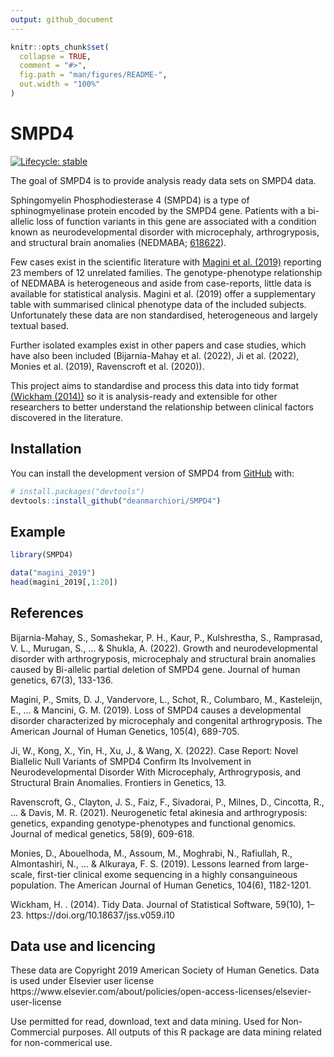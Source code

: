 ```yaml
---
output: github_document
---
```


<!-- README.md is generated from README.Rmd. Please edit that file -->

```r
knitr::opts_chunk$set(
  collapse = TRUE,
  comment = "#>",
  fig.path = "man/figures/README-",
  out.width = "100%"
)
```

# SMPD4

<!-- badges: start -->
[![Lifecycle: stable](https://img.shields.io/badge/lifecycle-stable-brightgreen.svg)](https://lifecycle.r-lib.org/articles/stages.html#stable)
<!-- badges: end -->

The goal of SMPD4 is to provide analysis ready data sets on SMPD4 data.  

Sphingomyelin Phosphodiesterase 4 (SMPD4) is a type of sphinogmyelinase protein
encoded by the SMPD4 gene. Patients with a bi-allelic loss of function variants
in this gene are associated with a condition known as neurodevelopmental disorder 
with microcephaly, arthrogryposis, and structural brain anomalies 
(NEDMABA; [618622](https://omim.org/entry/618622)).  

Few cases exist in the scientific literature with [Magini et al. (2019)](https://doi.org/10.1016/j.ajhg.2019.08.006) 
reporting 23 members of 12 unrelated families. The genotype-phenotype relationship
of NEDMABA is heterogeneous and aside from case-reports, little data is available
for statistical analysis. Magini et al. (2019) offer a supplementary table with
summarised clinical phenotype data of the included subjects. Unfortunately these
data are non standardised, heterogeneous and largely textual based. 

Further isolated examples exist in other papers and case studies, which have 
also been included (Bijarnia-Mahay et al. (2022), Ji et al. (2022), Monies et al. (2019), Ravenscroft et al. (2020)).  

This project aims to standardise and process this data into tidy format [(Wickham (2014))](https://doi.org/10.1016/j.ajhg.2019.08.006)
so it is analysis-ready and extensible for other researchers to better understand
the relationship between clinical factors discovered in the literature. 



## Installation

You can install the development version of SMPD4 from [GitHub](https://github.com/) with:

``` r
# install.packages("devtools")
devtools::install_github("deanmarchiori/SMPD4")
```

## Example  

```r
library(SMPD4)

data("magini_2019")
head(magini_2019[,1:20])
```


## References

Bijarnia-Mahay, S., Somashekar, P. H., Kaur, P., Kulshrestha, S., Ramprasad, V. L., Murugan, S., ... & Shukla, A. (2022). Growth and neurodevelopmental disorder with arthrogryposis, microcephaly and structural brain anomalies caused by Bi-allelic partial deletion of SMPD4 gene. Journal of human genetics, 67(3), 133-136.

Magini, P., Smits, D. J., Vandervore, L., Schot, R., Columbaro, M., Kasteleijn, E., ... & Mancini, G. M. (2019). Loss of SMPD4 causes a developmental disorder characterized by microcephaly and congenital arthrogryposis. The American Journal of Human Genetics, 105(4), 689-705.

Ji, W., Kong, X., Yin, H., Xu, J., & Wang, X. (2022). Case Report: Novel Biallelic Null Variants of SMPD4 Confirm Its Involvement in Neurodevelopmental Disorder With Microcephaly, Arthrogryposis, and Structural Brain Anomalies. Frontiers in Genetics, 13.

Ravenscroft, G., Clayton, J. S., Faiz, F., Sivadorai, P., Milnes, D., Cincotta, R., ... & Davis, M. R. (2021). Neurogenetic fetal akinesia and arthrogryposis: genetics, expanding genotype-phenotypes and functional genomics. Journal of medical genetics, 58(9), 609-618.

Monies, D., Abouelhoda, M., Assoum, M., Moghrabi, N., Rafiullah, R., Almontashiri, N., ... & Alkuraya, F. S. (2019). Lessons learned from large-scale, first-tier clinical exome sequencing in a highly consanguineous population. The American Journal of Human Genetics, 104(6), 1182-1201.  

Wickham, H. . (2014). Tidy Data. Journal of Statistical Software, 59(10), 1–23. https://doi.org/10.18637/jss.v059.i10



## Data use and licencing  

These data are Copyright 2019 American Society of Human Genetics. Data is used under Elsevier user license https://www.elsevier.com/about/policies/open-access-licenses/elsevier-user-license

Use permitted for read, download, text and data mining. Used for Non-Commercial purposes. All outputs of this R package are data mining related for non-commerical use. 